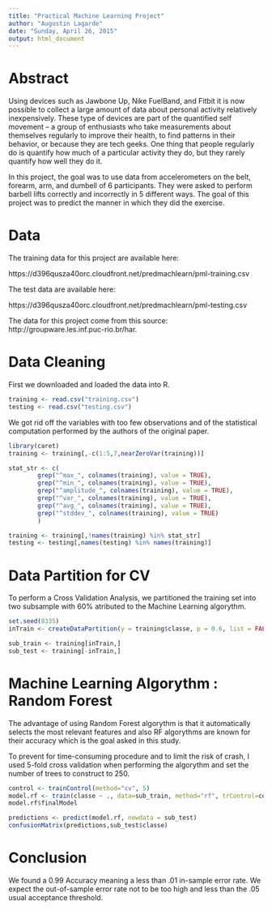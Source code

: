```yaml
---
title: "Practical Machine Learning Project"
author: "Augustin Lagarde"
date: "Sunday, April 26, 2015"
output: html_document
---
```


# Abstract

Using devices such as Jawbone Up, Nike FuelBand, and Fitbit it is now possible to collect a large amount of data about personal activity relatively inexpensively. These type of devices are part of the quantified self movement – a group of enthusiasts who take measurements about themselves regularly to improve their health, to find patterns in their behavior, or because they are tech geeks. One thing that people regularly do is quantify how much of a particular activity they do, but they rarely quantify how well they do it. 

In this project, the goal was to use data from accelerometers on the belt, forearm, arm, and dumbell of 6 participants. They were asked to perform barbell lifts correctly and incorrectly in 5 different ways. The goal of this project was to predict the manner in which they did the exercise.


# Data 

The training data for this project are available here: 

https://d396qusza40orc.cloudfront.net/predmachlearn/pml-training.csv

The test data are available here: 

https://d396qusza40orc.cloudfront.net/predmachlearn/pml-testing.csv

The data for this project come from this source: http://groupware.les.inf.puc-rio.br/har.

# Data Cleaning

First we downloaded and loaded the data into R.

```r
training <- read.csv("training.csv")
testing <- read.csv("testing.csv")
```

We got rid off the variables with too few observations and of the statistical computation performed by the authors of the original paper.

```r
library(caret)
training <- training[,-c(1:5,7,nearZeroVar(training))]

stat_str <- c(
        grep("^max_", colnames(training), value = TRUE),
        grep("^min_", colnames(training), value = TRUE),
        grep("^amplitude_", colnames(training), value = TRUE),
        grep("^var_", colnames(training), value = TRUE),
        grep("^avg_", colnames(training), value = TRUE),
        grep("^stddev_", colnames(training), value = TRUE)
        )

training <- training[,!names(training) %in% stat_str]
testing <- testing[,names(testing) %in% names(training)]
```

# Data Partition for CV

To perform a Cross Validation Analysis, we partitioned the training set into two subsample with 60% atributed to the Machine Learning algorythm.

```r
set.seed(8335)
inTrain <- createDataPartition(y = training$classe, p = 0.6, list = FALSE)

sub_train <- training[inTrain,]
sub_test <- training[-inTrain,]
```

# Machine Learning Algorythm : Random Forest

The advantage of using Random Forest algorythm is that it automatically selects the most relevant features and also RF algorythms are known for their accuracy which is the goal asked in this study.

To prevent for time-consuming procedure and to limit the risk of crash, I used 5-fold cross validation when performing the algorythm and set the number of trees to construct to 250.

```r
control <- trainControl(method="cv", 5)
model.rf <- train(classe ~ ., data=sub_train, method="rf", trControl=control, ntree=250)
model.rf$finalModel

predictions <- predict(model.rf, newdata = sub_test)
confusionMatrix(predictions,sub_test$classe)
```

# Conclusion

We found a 0.99 Accuracy meaning a less than .01 in-sample error rate. We expect the out-of-sample error rate not to be too high and less than the .05 usual acceptance threshold.

